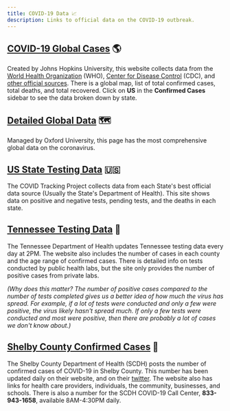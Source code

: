 ```yaml
---
title: COVID-19 Data 📈
description: Links to official data on the COVID-19 outbreak.
---
```


## [COVID-19 Global Cases](https://coronavirus.jhu.edu/map.html) 🌎

Created by Johns Hopkins University, this website collects data from the [World Health Organization](https://www.who.int/emergencies/diseases/novel-coronavirus-2019/situation-reports) (WHO), [Center for Disease Control](https://www.cdc.gov/coronavirus/2019-ncov/cases-updates/cases-in-us.html) (CDC), and [other official sources](https://systems.jhu.edu/research/public-health/ncov/). There is a global map, list of total confirmed cases, total deaths, and total recovered. Click on **US** in the **Confirmed Cases** sidebar to see the data broken down by state.

## [Detailed Global Data](https://ourworldindata.org/coronavirus) 🗺️

Managed by Oxford University, this page has the most comprehensive global data on the coronavirus.

## [US State Testing Data](https://covidtracking.com/data/) 🇺🇸

The COVID Tracking Project collects data from each State's best official data source (Usually the State's Department of Health). This site shows data on positive and negative tests, pending tests, and the deaths in each state.

## [Tennessee Testing Data](https://www.tn.gov/health/cedep/ncov.html) 🎸

The Tennessee Department of Health updates Tennessee testing data every day at 2PM. The website also includes the number of cases in each county and the age range of confirmed cases. There is detailed info on tests conducted by public health labs, but the site only provides the number of positive cases from private labs.

*(Why does this matter? The number of positive cases compared to the number of tests completed gives us a better idea of how much the virus has spread. For example, if a lot of tests were conducted and only a few were positive, the virus likely hasn't spread much. If only a few tests were conducted and most were positive, then there are probably a lot of cases we don't know about.)*

## [Shelby County Confirmed Cases](https://insight.livestories.com/s/v2/shelby-county-health-department-covid-19/db01f01b-3f9d-460a-9548-1db37ed0ccbd) 🏥

The Shelby County Department of Health (SCDH) posts the number of confirmed cases of COVID-19 in Shelby County. This number has been updated daily on their website, and on their [twitter](https://twitter.com/shelbytnhealth). The website also has links for health care providers, individuals, the community, businesses, and schools. There is also a number for the SCDH COVID-19 Call Center, **833-943-1658**, available 8AM-4:30PM daily.

